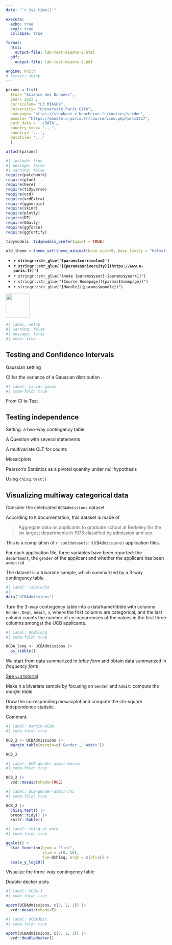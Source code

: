 ```yaml
---
date: "`r Sys.time()`"

execute:
  echo: true
  eval: true
  collapse: true

format:
  html:
    output-file: lab-test-miashs-2.html
  pdf:
    output-file: lab-test-miashs-2.pdf

engine: knitr
# server: shiny
---
```


```r
params = list(
  truc= "Science des Données",
  year= 2023 ,
  curriculum= "L3 MIASHS",
  university= "Université Paris Cité",
  homepage= "https://stephane-v-boucheron.fr/courses/scidon",
  moodle= "https://moodle.u-paris.fr/course/view.php?id=13227",
  path_data = './DATA',
  country_code= '...',
  country= '...',
  datafile= '...'
  )

attach(params)
```

```r
#| include: true
#| message: false
#| warning: false
require(patchwork)
require(glue)
require(here)
require(tidyverse)
require(vcd)
require(vcdExtra)
require(ggmosaic)
require(skimr)
require(plotly)
require(DT)
require(GGally)
require(ggforce)
require(ggfortify)

tidymodels::tidymodels_prefer(quiet = TRUE)

old_theme <-theme_set(theme_minimal(base_size=9, base_family = "Helvetica"))
```

::: {layout="[80,20]"}

::: {#first-column}



- **`r stringr::str_glue('{params$curriculum}')`**
- **`r stringr::str_glue('[{params$university}](https://www.u-paris.fr)')`**
- `r stringr::str_glue("Année {params$year}-{params$year+1}")`
- `r stringr::str_glue("[Course Homepage]({params$homepage})")`  
- `r stringr::str_glue("[Moodle]({params$moodle})")`

::: 

::: {#second-column}
![](./IMG/UniversiteParis_monogramme_couleur_RVB.png){align="right" style="size:50px;" width=75}
:::

:::


```r
#| label: setup
#| warning: false
#| message: false
#| echo: true


```


## Testing and Confidence Intervals

Gaussian setting 


::: {.callout-note title="Question"}

CI for the variance of a Gaussian distribution

:::


::::: {.content-visible when-profile="solution"}  

```r
#| label: ci-var-gauss
#| code-fold: true

```

:::::

::: {.callout-note title="Question"}

From CI to Test 

:::

::::: {.content-visible when-profile="solution"}  



:::::


::: {.callout-note title="Question"}



:::


## Testing independence 

Setting: a two-way contingency table

A Question with several statements


::: {.callout-note title="Question"}

A multivariate CLT for counts

:::

::::: {.content-visible when-profile="solution"}  



:::::

::: {.callout-note title="Question"}

Mosaicplots

:::


::::: {.content-visible when-profile="solution"}  



:::::


::: {.callout-note title="Question"}

Pearson's Statistics as a pivotal quantity under null hypothesis

:::

::::: {.content-visible when-profile="solution"}  



:::::

::: {.callout-note title="Question"}

Using `chisq.test()`

:::

::::: {.content-visible when-profile="solution"}  


:::::


## Visualizing multiway categorical data 

Consider the  celebrated `UCBAdmissions` dataset

According to `R` documentation, this dataset is made of

> Aggregate data on applicants to graduate school at Berkeley for the six largest departments in 1973 classified by admission and sex.

This is a compilation of `r sum(datasets::UCBAdmissions)` application files.

For each application file, three variables have been reported: the `department`, the `gender` of the applicant and whether the applicant has been `admitted`

The dataset is a trivariate sample, which summarized by a 3-way contingency table. 

```r
#| label: labelucba
#| 
data("UCBAdmissions")
```

::: {.callout-note title="Question"}

Turn the 3-way contingency table into a dataframe/tibble with columns
`Gender`, `Dept`, `Admit`, `n`, where the first columns are categorical, and the 
last column counts the number of co-occurrences of the values in the first three columns amongst the UCB applicants.



:::

::::: {.content-visible when-profile="solution"}  

```r
#| label: UCBAlong
#| code-fold: true

UCBA_long <- UCBAdmissions |> 
  as_tibble() 
```


We start from data summarized  in *table form* and obtain data summarized in *frequency form*. 

[See `vcd` tutorial](https://www.datavis.ca/courses/VCD/vcd-tutorial.pdf)

:::::

::: {.callout-note title="Question"}

Make it a bivariate sample by focusing on `Gender`  and `Admit`: compute the *margin table*

Draw the corresponding mosaicplot and compute the chi-square independence statistic. 

Comment.

:::

::::: {.content-visible when-profile="solution"}  

```r
#| label: margin-UCBA
#| code-fold: true

UCB_2 <- UCBAdmissions |>  
  margin.table(margin=c('Gender', 'Admit')) 

UCB_2
```

```r
#| label: UCB-gender-admit-mosaic
#| code-fold: true

UCB_2 |> 
  vcd::mosaic(shade=TRUE)
```

```r
#| label: UCB-gender-admit-chi
#| code-fold: true

UCB_2 |> 
  chisq.test() |> 
  broom::tidy() |> 
  knitr::kable()
```
```r
#| label: chisq_at_work
#| code-fold: true

ggplot() +
  stat_function(geom = "line", 
                xlim = c(0, 10), 
                fun=dchisq, args = c(df=1)) +
  scale_y_log10()
```
:::::


::: {.callout-caution}

:::

::: {.callout-note title="Question"}

Visualize the three-way contingency table 

Double-decker plots

:::


::::: {.content-visible when-profile="solution"}  

```r
#| label: UCBA-3
#| code-fold: true

aperm(UCBAdmissions, c(3, 2, 1)) |> 
  vcd::mosaic(shade=T)
```

```r
#| label: UCBA3bis
#| code-fold: true

aperm(UCBAdmissions, c(3, 2, 1)) |> 
  vcd::doubledecker()
```
:::::

::: {.callout-note title="Question"}



:::

::: {.callout-note title="Question"}



:::
